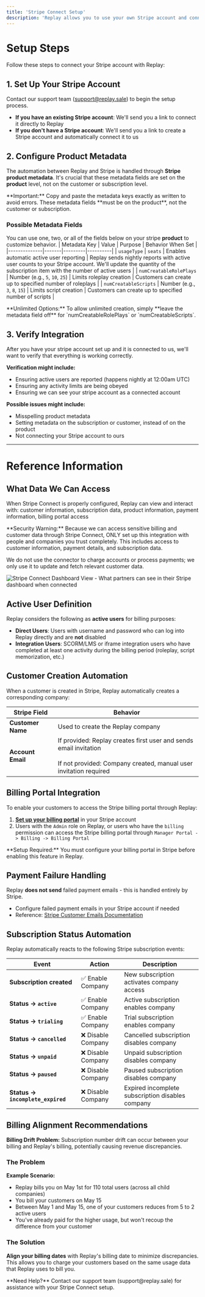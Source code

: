 ```yaml
---
title: 'Stripe Connect Setup'
description: 'Replay allows you to use your own Stripe account and connect to us using [Stripe Connect](https://stripe.com/connect). This enables you to sell your products to your end users as you normally would, while Replay handles all the automation based on the data in your Stripe account.'
---
```


# Setup Steps

Follow these steps to connect your Stripe account with Replay:

## 1. Set Up Your Stripe Account

Contact our support team (support@replay.sale) to begin the setup process.
- **If you have an existing Stripe account**: We'll send you a link to connect it directly to Replay
- **If you don't have a Stripe account**: We'll send you a link to create a Stripe account and automatically connect it to us

## 2. Configure Product Metadata

The automation between Replay and Stripe is handled through **Stripe product metadata**. It's crucial that these metadata fields are set on the **product** level, not on the customer or subscription level.

<Note type="warning">
**Important:** Copy and paste the metadata keys exactly as written to avoid errors. These metadata fields **must be on the product**, not the customer or subscription.
</Note>

### Possible Metadata Fields
You can use one, two, or all of the fields below on your stripe **product** to customize behavior.
| Metadata Key | Value | Purpose | Behavior When Set |
|--------------|-------|---------|----------|
| `usageType` | `seats` | Enables automatic active user reporting | Replay sends nightly reports with active user counts to your Stripe account. We'll update the quantity of the subscription item with the number of active users |
| `numCreatableRolePlays` | Number (e.g., `5`, `10`, `25`) | Limits roleplay creation | Customers can create up to specified number of roleplays |
| `numCreatableScripts` | Number (e.g., `3`, `8`, `15`) | Limits script creation | Customers can create up to specified number of scripts |

<Note type="info">
**Unlimited Options:** To allow unlimited creation, simply **leave the metadata field off** for `numCreatableRolePlays` or `numCreatableScripts`.
</Note>

## 3. Verify Integration

After you have your stripe account set up and it is connected to us, we'll want to verify that everything is working correctly. 

**Verification might include:**
- Ensuring active users are reported (happens nightly at 12:00am UTC)
- Ensuring any activity limits are being obeyed
- Ensuring we can see your stripe account as a connected account

**Possible issues might include:**
- Misspelling product metadata
- Setting metadata on the subscription or customer, instead of on the product
- Not connecting your Stripe account to ours

---

# Reference Information

## What Data We Can Access

When Stripe Connect is properly configured, Replay can view and interact with: customer information, subscription data, product information, payment information, billing portal access

<Note type="warning">
**Security Warning:** Because we can access sensitive billing and customer data through Stripe Connect, ONLY set up this integration with people and companies you trust completely. This includes access to customer information, payment details, and subscription data.

We do not use the connector to charge accounts or process payments; we only use it to update and fetch relevant customer data.
</Note>

<Frame caption="Example of a connected account, with the various tabs we have access to">
  <img src="/images/stripe-connected-account-example.png" alt="Stripe Connect Dashboard View - What partners can see in their Stripe dashboard when connected" />
</Frame>

## Active User Definition

Replay considers the following as **active users** for billing purposes:

- **Direct Users**: Users with username and password who can log into Replay directly and are **not** disabled
- **Integration Users**: SCORM/LMS or iframe integration users who have completed at least one activity during the billing period (roleplay, script memorization, etc.)

## Customer Creation Automation

When a customer is created in Stripe, Replay automatically creates a corresponding company:

| Stripe Field | Behavior |
|--------------|----------|
| **Customer Name** | Used to create the Replay company |
| **Account Email** | If provided: Replay creates first user and sends email invitation<br/><br/>If not provided: Company created, manual user invitation required |

## Billing Portal Integration

To enable your customers to access the Stripe billing portal through Replay:

1. **[Set up your billing portal](https://docs.stripe.com/customer-management)** in your Stripe account
2. Users with the `Admin` role on Replay, or users who have the `billing` permission can access the Stripe billing portal through `Manager Portal -> Billing -> Billing Portal`

<Note type="info">
**Setup Required:** You must configure your billing portal in Stripe before enabling this feature in Replay.
</Note>

## Payment Failure Handling
Replay **does not send** failed payment emails - this is handled entirely by Stripe.

- Configure failed payment emails in your Stripe account if needed
- Reference: [Stripe Customer Emails Documentation](https://docs.stripe.com/billing/revenue-recovery/customer-emails)

## Subscription Status Automation

Replay automatically reacts to the following Stripe subscription events:

| Event | Action | Description |
|-------|--------|-------------|
| **Subscription created** | ✅ Enable Company | New subscription activates company access |
| **Status → `active`** | ✅ Enable Company | Active subscription enables company |
| **Status → `trialing`** | ✅ Enable Company | Trial subscription enables company |
| **Status → `cancelled`** | ❌ Disable Company | Cancelled subscription disables company |
| **Status → `unpaid`** | ❌ Disable Company | Unpaid subscription disables company |
| **Status → `paused`** | ❌ Disable Company | Paused subscription disables company |
| **Status → `incomplete_expired`** | ❌ Disable Company | Expired incomplete subscription disables company |

## Billing Alignment Recommendations
**Billing Drift Problem:** Subscription number drift can occur between your billing and Replay's billing, potentially causing revenue discrepancies.

### The Problem

**Example Scenario:**
- Replay bills you on May 1st for 110 total users (across all child companies)
- You bill your customers on May 15
- Between May 1 and May 15, one of your customers reduces from 5 to 2 active users
- You've already paid for the higher usage, but won't recoup the difference from your customer

### The Solution

**Align your billing dates** with Replay's billing date to minimize discrepancies. This allows you to charge your customers based on the same usage data that Replay uses to bill you.


<Note type="info">
**Need Help?** Contact our support team (support@replay.sale) for assistance with your Stripe Connect setup.
</Note>


